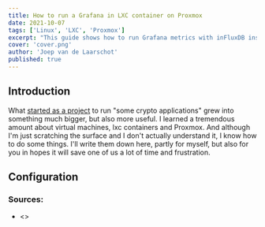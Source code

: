 ```yaml
---
title: How to run a Grafana in LXC container on Proxmox
date: 2021-10-07
tags: ['Linux', 'LXC', 'Proxmox']
excerpt: "This guide shows how to run Grafana metrics with inFluxDB inside an LXC container on Proxmox."
cover: 'cover.png'
author: 'Joep van de Laarschot'
published: true
---
```


## Introduction

What [started as a project](https://blog.joeplaa.com/building-a-proxmox-cluster/) to run "some crypto applications" grew into something much bigger, but also more useful. I learned a tremendous amount about virtual machines, lxc containers and Proxmox. And although I'm just scratching the surface and I don't actually understand it, I know how to do some things. I'll write them down here, partly for myself, but also for you in hopes it will save one of us a lot of time and frustration.

## Configuration

<Alert type='info'>
    <h3 class='mt-1'>Sources:</h3>

* <>

</Alert>
